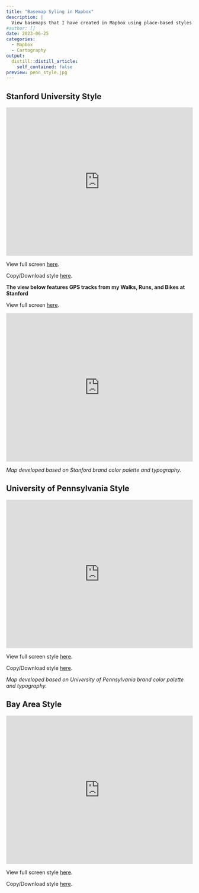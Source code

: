 ```yaml
---
title: "Basemap Syling in Mapbox"
description: |
  View basemaps that I have created in Mapbox using place-based styles.
#author: []
date: 2023-06-25
categories: 
  - Mapbox
  - Cartography
output:
  distill::distill_article:
    self_contained: false
preview: penn_style.jpg
---
```


## Stanford University Style

<iframe width='100%' height='400px' src="https://api.mapbox.com/styles/v1/francinestephens/clk1bxf0i014f01pa92za7e9n.html?title=false&access_token=pk.eyJ1IjoiZnJhbmNpbmVzdGVwaGVucyIsImEiOiJjazhobGNramgwMDF1M2Zsa2tieHV2eDF1In0.60HwmeTBd_q8TY5yAA0kZw&zoomwheel=false#13.63/37.42418/-122.17028" title="Stanford" style="border:none;"></iframe>
View full screen [here](https://api.mapbox.com/styles/v1/francinestephens/clk1bxf0i014f01pa92za7e9n.html?title=view&access_token=pk.eyJ1IjoiZnJhbmNpbmVzdGVwaGVucyIsImEiOiJjazhobGNramgwMDF1M2Zsa2tieHV2eDF1In0.60HwmeTBd_q8TY5yAA0kZw&zoomwheel=true&fresh=true#13.63/37.42418/-122.17028).

Copy/Download style [here](https://api.mapbox.com/styles/v1/francinestephens/clk1bxf0i014f01pa92za7e9n.html?title=copy&access_token=pk.eyJ1IjoiZnJhbmNpbmVzdGVwaGVucyIsImEiOiJjazhobGNramgwMDF1M2Zsa2tieHV2eDF1In0.60HwmeTBd_q8TY5yAA0kZw&zoomwheel=true&fresh=true#13.63/37.42418/-122.17028).

**The view below features GPS tracks from my Walks, Runs, and Bikes at Stanford**

View full screen [here](https://api.mapbox.com/styles/v1/francinestephens/clk1d2c66014s01pabuv1gf7x.html?title=view&access_token=pk.eyJ1IjoiZnJhbmNpbmVzdGVwaGVucyIsImEiOiJjazhobGNramgwMDF1M2Zsa2tieHV2eDF1In0.60HwmeTBd_q8TY5yAA0kZw&zoomwheel=true&fresh=true#13.63/37.42418/-122.17028).

<iframe width='100%' height='400px' src="https://api.mapbox.com/styles/v1/francinestephens/clk1d2c66014s01pabuv1gf7x.html?title=false&access_token=pk.eyJ1IjoiZnJhbmNpbmVzdGVwaGVucyIsImEiOiJjazhobGNramgwMDF1M2Zsa2tieHV2eDF1In0.60HwmeTBd_q8TY5yAA0kZw&zoomwheel=false#13.63/37.42418/-122.17028" title="Stanford Runs-Walks-Bike GPS Tracks Heatmap" style="border:none;"></iframe>

*Map developed based on Stanford brand color palette and typography.*


## University of Pennsylvania Style

<iframe width='100%' height='400px' src="https://api.mapbox.com/styles/v1/francinestephens/clk19i2uv016u01qv79fke5xt.html?title=false&access_token=pk.eyJ1IjoiZnJhbmNpbmVzdGVwaGVucyIsImEiOiJjazhobGNramgwMDF1M2Zsa2tieHV2eDF1In0.60HwmeTBd_q8TY5yAA0kZw&zoomwheel=false#14/39.95297/-75.19406" title="UPENN" style="border:none;"></iframe>
View full screen style [here](https://api.mapbox.com/styles/v1/francinestephens/clk19i2uv016u01qv79fke5xt.html?title=view&access_token=pk.eyJ1IjoiZnJhbmNpbmVzdGVwaGVucyIsImEiOiJjazhobGNramgwMDF1M2Zsa2tieHV2eDF1In0.60HwmeTBd_q8TY5yAA0kZw&zoomwheel=true&fresh=true#14/39.95297/-75.19406).

Copy/Download style [here](https://api.mapbox.com/styles/v1/francinestephens/clk19i2uv016u01qv79fke5xt.html?title=copy&access_token=pk.eyJ1IjoiZnJhbmNpbmVzdGVwaGVucyIsImEiOiJjazhobGNramgwMDF1M2Zsa2tieHV2eDF1In0.60HwmeTBd_q8TY5yAA0kZw&zoomwheel=true&fresh=true#14/39.95297/-75.19406).

*Map developed based on University of Pennsylvania brand color palette and typography.*

## Bay Area Style

<iframe width='100%' height='400px' src="https://api.mapbox.com/styles/v1/francinestephens/cljogduml00po01pa7qmt684l.html?title=false&access_token=pk.eyJ1IjoiZnJhbmNpbmVzdGVwaGVucyIsImEiOiJjazhobGNramgwMDF1M2Zsa2tieHV2eDF1In0.60HwmeTBd_q8TY5yAA0kZw&zoomwheel=false#10/37.6251/-122.4143" title="Bay Area" style="border:none;"></iframe>
View full screen style [here](https://api.mapbox.com/styles/v1/francinestephens/cljogduml00po01pa7qmt684l.html?title=view&access_token=pk.eyJ1IjoiZnJhbmNpbmVzdGVwaGVucyIsImEiOiJjazhobGNramgwMDF1M2Zsa2tieHV2eDF1In0.60HwmeTBd_q8TY5yAA0kZw&zoomwheel=true&fresh=true#10/37.6251/-122.4143).

Copy/Download style [here](https://api.mapbox.com/styles/v1/francinestephens/cljogduml00po01pa7qmt684l.html?title=copy&access_token=pk.eyJ1IjoiZnJhbmNpbmVzdGVwaGVucyIsImEiOiJjazhobGNramgwMDF1M2Zsa2tieHV2eDF1In0.60HwmeTBd_q8TY5yAA0kZw&zoomwheel=true&fresh=true#10/37.6251/-122.4143).

